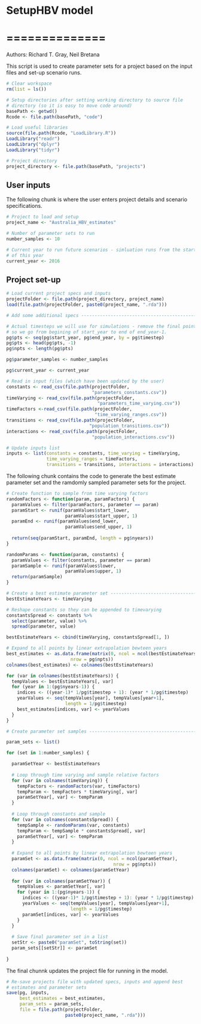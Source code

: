 # SetupHBV model 
# ==============

Authors: Richard T. Gray, Neil Bretana

This script is used to create parameter sets for a project based on the 
input files and set-up scenario runs. 

```r
# Clear workspace
rm(list = ls()) 

# Setup directories after setting working directory to source file 
# directory (so it is easy to move code around)
basePath <- getwd()
Rcode <- file.path(basePath, "code")

# Load useful libraries
source(file.path(Rcode, "LoadLibrary.R"))
LoadLibrary("readr")
LoadLibrary("dplyr")
LoadLibrary("tidyr")

# Project directory
project_directory <- file.path(basePath, "projects")

```

## User inputs

The following chunk is where the user enters project details and
scenario specifications. 

```r

# Project to load and setup
project_name <- "Australia_HBV_estimates"

# Number of parameter sets to run
number_samples <- 10

# Current year to run future scenarios - simluation runs from the start
# of this year
current_year <- 2016

```

## Project set-up



```r

# Load current project specs and inputs
projectFolder <- file.path(project_directory, project_name)
load(file.path(projectFolder, paste0(project_name, ".rda")))

# Add some additional specs -----------------------------------------------

# Actual timesteps we will use for simulations - remove the final point
# so we go from begining of start_year to end of end_year-1.
pg$pts <- seq(pg$start_year, pg$end_year, by = pg$timestep)
pg$pts <- head(pg$pts, -1)
pg$npts <- length(pg$pts)

pg$parameter_samples <- number_samples

pg$current_year <- current_year

# Read in input files (which have been updated by the user)
constants <- read_csv(file.path(projectFolder,
                                "parameters_constants.csv"))
timeVarying <- read_csv(file.path(projectFolder,
                                  "parameters_time_varying.csv"))
timeFactors <-read_csv(file.path(projectFolder,
                                 "time_varying_ranges.csv"))
transitions <- read_csv(file.path(projectFolder,
                               "population_transitions.csv"))
interactions <- read_csv(file.path(projectFolder,
                                "population_interactions.csv"))

# Update inputs list
inputs <- list(constants = constants, time_varying = timeVarying,
               time_varying_ranges = timeFactors,
               transitions = transitions, interactions = interactions)

```
  
The following chunk contains the code to generate the best estimate 
parameter set and the ramdomly sampled parameter sets for the project.
  
```r

# Create function to sample from time varying factors
randomFactors <- function(param, paramFactors) { 
  paramValues <- filter(paramFactors, parameter == param)
  paramStart <- runif(paramValues$start_lower, 
                      paramValues$start_upper, 1)
  paramEnd <- runif(paramValues$end_lower, 
                      paramValues$end_upper, 1)
  
  return(seq(paramStart, paramEnd, length = pg$nyears))
}

randomParams <- function(param, constants) { 
  paramValues <- filter(constants, parameter == param)
  paramSample <- runif(paramValues$lower, 
                      paramValues$upper, 1)
  return(paramSample)
} 

# Create a best estimate parameter set ------------------------------------
bestEstimateYears <- timeVarying

# Reshape constants so they can be appended to timevarying
constantsSpread <- constants %>%
  select(parameter, value) %>%
  spread(parameter, value) 

bestEstimateYears <- cbind(timeVarying, constantsSpread[1, ])

# Expand to all points by linear extrapolation bewteen years
best_estimates <- as.data.frame(matrix(0, ncol = ncol(bestEstimateYears), 
                        nrow = pg$npts))
colnames(best_estimates) <- colnames(bestEstimateYears)

for (var in colnames(bestEstimateYears)) {
  tempValues <- bestEstimateYears[, var]
  for (year in 1:(pg$nyears-1)) {
    indices <- ((year-1)* 1/pg$timestep + 1): (year * 1/pg$timestep)
    yearValues <- seq(tempValues[year], tempValues[year+1], 
                      length = 1/pg$timestep)
    best_estimates[indices, var] <- yearValues
  }  
}

# Create parameter set samples --------------------------------------------

param_sets <- list()

for (set in 1:number_samples) {

  paramSetYear <- bestEstimateYears
  
  # Loop through time varying and sample relative factors
  for (var in colnames(timeVarying)) {
    tempFactors <- randomFactors(var, timeFactors)
    tempParam <- tempFactors * timeVarying[, var]
    paramSetYear[, var] <- tempParam
  }
  
  # Loop through constants and sample
  for (var in colnames(constantsSpread)) {
    tempSample <- randomParams(var, constants)
    tempParam <- tempSample * constantsSpread[, var]
    paramSetYear[, var] <- tempParam
  }
  
  # Expand to all points by linear extrapolation bewteen years
  paramSet <- as.data.frame(matrix(0, ncol = ncol(paramSetYear), 
                                        nrow = pg$npts))
  colnames(paramSet) <- colnames(paramSetYear)
  
  for (var in colnames(paramSetYear)) {
    tempValues <- paramSetYear[, var]
    for (year in 1:(pg$nyears-1)) {
      indices <- ((year-1)* 1/pg$timestep + 1): (year * 1/pg$timestep)
      yearValues <- seq(tempValues[year], tempValues[year+1], 
                        length = 1/pg$timestep)
      paramSet[indices, var] <- yearValues
    }  
  }
  
  # Save final parameter set in a list
  setStr <- paste0("paramSet", toString(set))
  param_sets[[setStr]] <- paramSet
  
}

```

The final chunnk updates the project file for running in the model. 

```r
# Re-save projects file with updated specs, inputs and append best
# estimates and parameter sets
save(pg, inputs, 
     best_estimates = best_estimates, 
     param_sets = param_sets,
     file = file.path(projectFolder,
                      paste0(project_name, ".rda")))
```
  
               
